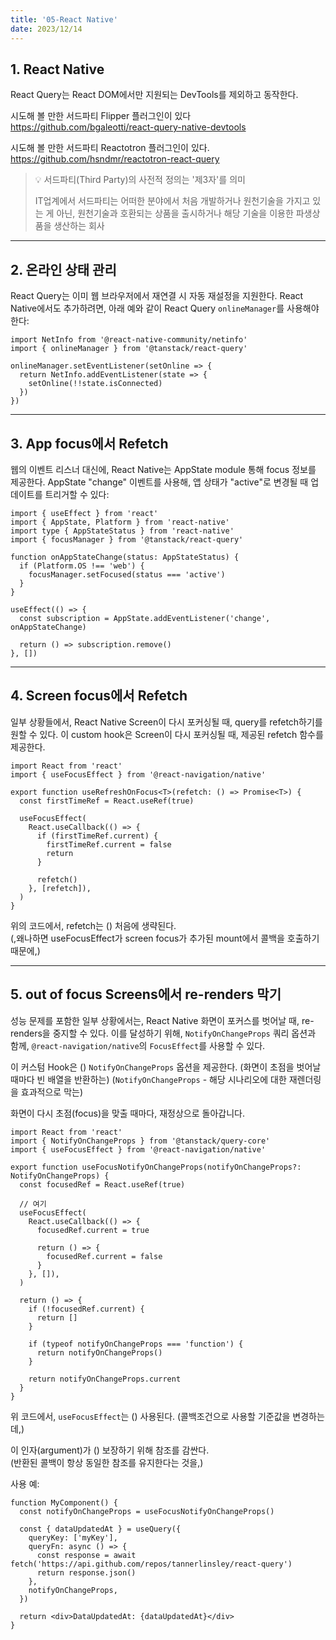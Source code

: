 ```yaml
---
title: '05-React Native'
date: 2023/12/14
---
```


## 1. React Native

React Query는 React DOM에서만 지원되는 DevTools를 제외하고 동작한다.

시도해 볼 만한 서드파티 Flipper 플러그인이 있다
https://github.com/bgaleotti/react-query-native-devtools

시도해 볼 만한 서드파티 Reactotron 플러그인이 있다.
https://github.com/hsndmr/reactotron-react-query

> 💡 서드파티(Third Party)의 사전적 정의는 '제3자'를 의미
>
> IT업계에서 서드파티는 어떠한 분야에서 처음 개발하거나 원천기술을 가지고 있는 게 아닌, 원천기술과 호환되는 상품을 출시하거나 해당 기술을 이용한 파생상품을 생산하는 회사

---

## 2. 온라인 상태 관리

React Query는 이미 웹 브라우저에서 재연결 시 자동 재설정을 지원한다.
React Native에서도 추가하려면, 아래 예와 같이 React Query `onlineManager`를 사용해야 한다:

```tsx
import NetInfo from '@react-native-community/netinfo'
import { onlineManager } from '@tanstack/react-query'

onlineManager.setEventListener(setOnline => {
  return NetInfo.addEventListener(state => {
    setOnline(!!state.isConnected)
  })
})
```

---

## 3. App focus에서 Refetch

웹의 이벤트 리스너 대신에, React Native는 AppState module 통해 focus 정보를 제공한다.
AppState "change" 이벤트를 사용해, 앱 상태가 "active"로 변경될 때 업데이트를 트리거할 수 있다:

```tsx
import { useEffect } from 'react'
import { AppState, Platform } from 'react-native'
import type { AppStateStatus } from 'react-native'
import { focusManager } from '@tanstack/react-query'

function onAppStateChange(status: AppStateStatus) {
  if (Platform.OS !== 'web') {
    focusManager.setFocused(status === 'active')
  }
}

useEffect(() => {
  const subscription = AppState.addEventListener('change', onAppStateChange)

  return () => subscription.remove()
}, [])
```

---

## 4. Screen focus에서 Refetch

일부 상황들에서, React Native Screen이 다시 포커싱될 때,
query를 refetch하기를 원할 수 있다.
이 custom hook은 Screen이 다시 포커싱될 때, 제공된 refetch 함수를 제공한다.

```tsx
import React from 'react'
import { useFocusEffect } from '@react-navigation/native'

export function useRefreshOnFocus<T>(refetch: () => Promise<T>) {
  const firstTimeRef = React.useRef(true)

  useFocusEffect(
    React.useCallback(() => {
      if (firstTimeRef.current) {
        firstTimeRef.current = false
        return
      }

      refetch()
    }, [refetch]),
  )
}
```

위의 코드에서, refetch는 () 처음에 생략된다.  
(,왜나하면 useFocusEffect가 screen focus가 추가된 mount에서 콜백을 호출하기 때문에,)

---

## 5. out of focus Screens에서 re-renders 막기

성능 문제를 포함한 일부 상황에서는,
React Native 화면이 포커스를 벗어날 때, re-renders을 중지할 수 있다.
이를 달성하기 위해, `NotifyOnChangeProps` 쿼리 옵션과 함께,
`@react-navigation/native`의 `FocusEffect`를 사용할 수 있다.

이 커스텀 Hook은 () `NotifyOnChangeProps` 옵션을 제공한다.
(화면이 초점을 벗어날 때마다 빈 배열을 반환하는)
(`NotifyOnChangeProps` - 해당 시나리오에 대한 재렌더링을 효과적으로 막는)

화면이 다시 초점(focus)을 맞출 때마다, 재정상으로 돌아갑니다.

```tsx
import React from 'react'
import { NotifyOnChangeProps } from '@tanstack/query-core'
import { useFocusEffect } from '@react-navigation/native'

export function useFocusNotifyOnChangeProps(notifyOnChangeProps?: NotifyOnChangeProps) {
  const focusedRef = React.useRef(true)

  // 여기
  useFocusEffect(
    React.useCallback(() => {
      focusedRef.current = true

      return () => {
        focusedRef.current = false
      }
    }, []),
  )

  return () => {
    if (!focusedRef.current) {
      return []
    }

    if (typeof notifyOnChangeProps === 'function') {
      return notifyOnChangeProps()
    }

    return notifyOnChangeProps.current
  }
}
```

위 코드에서, `useFocusEffect`는 () 사용된다.
(콜백조건으로 사용할 기준값을 변경하는데,)

이 인자(argument)가 () 보장하기 위해 참조를 감싼다.  
(반환된 콜백이 항상 동일한 참조를 유지한다는 것을,)

사용 예:

```tsx
function MyComponent() {
  const notifyOnChangeProps = useFocusNotifyOnChangeProps()

  const { dataUpdatedAt } = useQuery({
    queryKey: ['myKey'],
    queryFn: async () => {
      const response = await fetch('https://api.github.com/repos/tannerlinsley/react-query')
      return response.json()
    },
    notifyOnChangeProps,
  })

  return <div>DataUpdatedAt: {dataUpdatedAt}</div>
}
```

